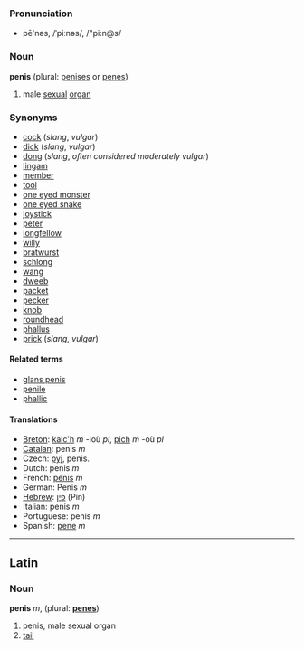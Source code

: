 ===Pronunciation===
*pē'nəs, /ˈpiːnəs/, /"pi:n@s/

===Noun===
'''penis''' (plural: [[penises]] or [[penes]])

#male [[sexual]] [[organ]]

===Synonyms===
*[[cock]] (''slang'', ''vulgar'')
*[[dick]] (''slang'', ''vulgar'')
*[[dong]] (''slang'', ''often considered moderately vulgar'')
*[[lingam]]
*[[member]]
*[[tool]]
*[[one eyed monster]]
*[[one eyed snake]]
*[[joystick]]
*[[peter]]
*[[longfellow]]
*[[willy]]
*[[bratwurst]]
*[[schlong]]
*[[wang]]
*[[dweeb]]
*[[packet]]
*[[pecker]]
*[[knob]]
*[[roundhead]]
*[[phallus]]
*[[prick]] (''slang, vulgar'')

==== Related terms ====
*[[glans penis]]
*[[penile]]
*[[phallic]]

==== Translations ====
*[[Breton]]: [[kalc'h]] ''m'' -ioù ''pl'', [[pich]] ''m'' -où ''pl''
*[[Catalan]]: penis ''m''
*Czech: [[pyj]], penis.
*Dutch: penis ''m''
*French: [[pénis]] ''m''
*German: Penis ''m''
*[[Hebrew]]: [[פין]] (Pin)
*Italian: penis ''m''
*Portuguese: penis ''m''
*Spanish: [[pene]] ''m''

----

==Latin==

===Noun===
'''penis''' ''m'', (plural: '''[[penes]]''')

# penis, male sexual organ
# [[tail]]